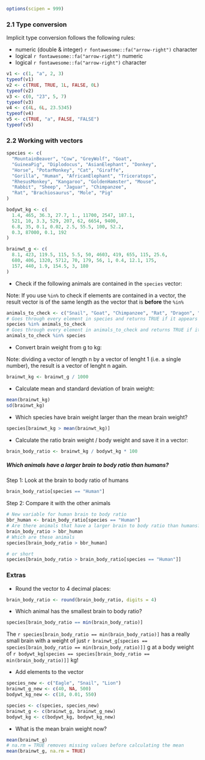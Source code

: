 ```r
options(scipen = 999)
```


### 2.1 Type conversion

Implicit type conversion follows the following rules:

- numeric (double & integer) `r fontawesome::fa("arrow-right")` character
- logical `r fontawesome::fa("arrow-right")` numeric
- logical `r fontawesome::fa("arrow-right")` character

```r
v1 <- c(1, "a", 2, 3)
typeof(v1)
v2 <- c(TRUE, TRUE, 1L, FALSE, 0L)
typeof(v2)
v3 <- c(0, "23", 5, 7)
typeof(v3)
v4 <- c(4L, 6L, 23.5345)
typeof(v4)
v5 <- c(TRUE, "a", FALSE, "FALSE")
typeof(v5)
```

### 2.2 Working with vectors

```r
species <- c(
  "MountainBeaver", "Cow", "GreyWolf", "Goat",
  "GuineaPig", "Diplodocus", "AsianElephant", "Donkey",
  "Horse", "PotarMonkey", "Cat", "Giraffe",
  "Gorilla", "Human", "AfricanElephant", "Triceratops",
  "RhesusMonkey", "Kangaroo", "GoldenHamster", "Mouse",
  "Rabbit", "Sheep", "Jaguar", "Chimpanzee",
  "Rat", "Brachiosaurus", "Mole", "Pig"
)

bodywt_kg <- c(
  1.4, 465, 36.3, 27.7, 1., 11700, 2547, 187.1,
  521, 10, 3.3, 529, 207, 62, 6654, 9400,
  6.8, 35, 0.1, 0.02, 2.5, 55.5, 100, 52.2,
  0.3, 87000, 0.1, 192
)

brainwt_g <- c(
  8.1, 423, 119.5, 115, 5.5, 50, 4603, 419, 655, 115, 25.6,
  680, 406, 1320, 5712, 70, 179, 56, 1, 0.4, 12.1, 175,
  157, 440, 1.9, 154.5, 3, 180
)
```

- Check if the following animals are contained in the `species` vector:

Note: If you use `%in%` to check if elements are contained in a vector, the result vector is of the same length as the vector that is **before** the `%in%`

```r
animals_to_check <- c("Snail", "Goat", "Chimpanzee", "Rat", "Dragon", "Eagle")
# Goes through every element in species and returns TRUE if it appears in animals_to_check
species %in% animals_to_check
# Goes through every element in animals_to_check and returns TRUE if it appears in species
animals_to_check %in% species
```


- Convert brain weight from g to kg:

Note: dividing a vector of length n by a vector of lenght 1 (i.e. a single number), the result is a vector of lenght n again.

```r
brainwt_kg <- brainwt_g / 1000
```

- Calculate mean and standard deviation of brain weight:

```r
mean(brainwt_kg)
sd(brainwt_kg)
```

- Which species have brain weight larger than the mean brain weight?

```r
species[brainwt_kg > mean(brainwt_kg)]
```

- Calculate the ratio brain weight / body weight and save it in a vector:

```r
brain_body_ratio <- brainwt_kg / bodywt_kg * 100
```

##### Which animals have a larger brain to body ratio than humans?

Step 1: Look at the brain to body ratio of humans

```r
brain_body_ratio[species == "Human"]
```

Step 2: Compare it with the other animals

```r
# New variable for human brain to body ratio
bbr_human <- brain_body_ratio[species == "Human"]
# Are there animals that have a larger brain to body ratio than humans?
brain_body_ratio > bbr_human
# Which are these animals
species[brain_body_ratio > bbr_human]

# or short
species[brain_body_ratio > brain_body_ratio[species == "Human"]]
```


### Extras

- Round the vector to 4 decimal places:

```r
brain_body_ratio <- round(brain_body_ratio, digits = 4)
```


- Which animal has the smallest brain to body ratio?

```r
species[brain_body_ratio == min(brain_body_ratio)]
```

The `r species[brain_body_ratio == min(brain_body_ratio)]` has a really small brain with a weight of just `r brainwt_g[species == species[brain_body_ratio == min(brain_body_ratio)]]` g at a body weight of `r bodywt_kg[species == species[brain_body_ratio == min(brain_body_ratio)]]` kg!

- Add elements to the vector

```r
species_new <- c("Eagle", "Snail", "Lion")
brainwt_g_new <- c(40, NA, 500)
bodywt_kg_new <- c(18, 0.01, 550)

species <- c(species, species_new)
brainwt_g <- c(brainwt_g, brainwt_g_new)
bodywt_kg <- c(bodywt_kg, bodywt_kg_new)
```

- What is the mean brain weight now?

```r
mean(brainwt_g)
# na.rm = TRUE removes missing values before calculating the mean
mean(brainwt_g, na.rm = TRUE)
```
